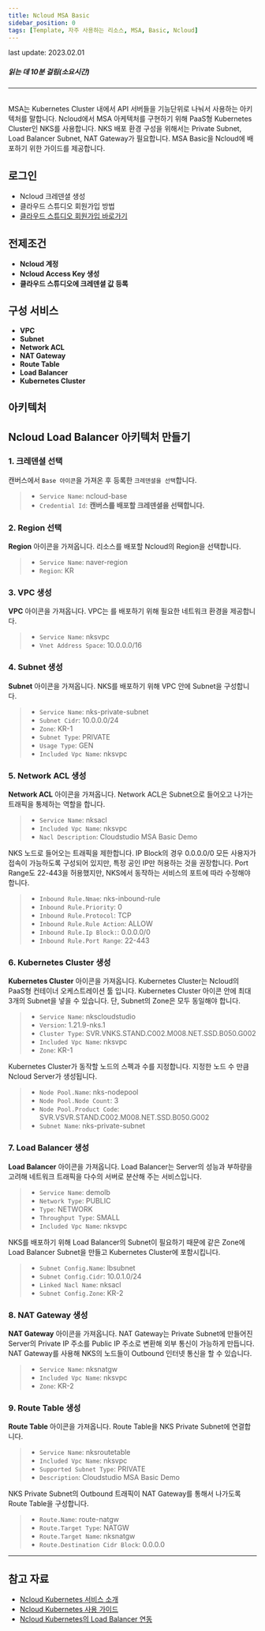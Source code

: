 ```yaml
---
title: Ncloud MSA Basic
sidebar_position: 0
tags: [Template, 자주 사용하는 리소스, MSA, Basic, Ncloud]
---
```



<span className="theme-doc-version-badge badge badge--secondary">
    last update: 2023.02.01
</span>

##### 읽는 데 10분 걸림(소요시간)

---

<br />
MSA는 Kubernetes Cluster 내에서 API 서버들을 기능단위로 나눠서 사용하는 아키텍처를
말합니다. Ncloud에서 MSA 아케텍처를 구현하기 위해 PaaS형 Kubernetes Cluster인 NKS를
사용합니다. NKS 배포 환경 구성을 위해서는 Private Subnet, Load Balancer Subnet, NAT
Gateway가 필요합니다. MSA Basic을 Ncloud에 배포하기 위한 가이드를 제공합니다.

## 로그인

-   <Link to="/docs/credential/createCredential">Ncloud 크레덴셜 생성</Link>
-   <Link to="/docs/start/sign-up">클라우드 스튜디오 회원가입 방법</Link>
-   [클라우드 스튜디오 회원가입 바로가기](https://cloudstudio.cloudraw.kr/signup)

## 전제조건

-   **Ncloud 계정**
-   **Ncloud Access Key 생성**
-   **클라우드 스튜디오에 크레덴셜 값 등록**

## 구성 서비스

-   **VPC**
-   **Subnet**
-   **Network ACL**
-   **NAT Gateway**
-   **Route Table**
-   **Load Balancer**
-   **Kubernetes Cluster**
    <br />

## 아키텍처

<caption caption="" src={ncloud1} />

## Ncloud Load Balancer 아키텍처 만들기

### 1. 크레덴셜 선택

캔버스에서 `Base 아이콘`을 가져온 후 등록한 `크레덴셜을 선택`합니다.

> -   `Service Name`: ncloud-base
> -   `Credential Id`: <TextColor color="#206FD6">**캔버스를 배포할 크레덴셜을 선택합니다.**</TextColor>

<caption caption="[그림.1] Ncloud MSA Basic 1" src={ncloud2} />

### 2. Region 선택

**Region** 아이콘을 가져옵니다. 리소스를 배포할 Ncloud의 Region을 선택합니다.

> -   `Service Name`: naver-region
> -   `Region`: KR

<caption caption="[그림.2] Ncloud MSA Basic 2" src={ncloud3} />

### 3. VPC 생성

**VPC** 아이콘을 가져옵니다. VPC는 를 배포하기 위해 필요한 네트워크 환경을 제공합니다.

> -   `Service Name`: nksvpc
> -   `Vnet Address Space`: 10.0.0.0/16

<caption caption="[그림.3] Ncloud MSA Basic 3" src={ncloud4} />

### 4. Subnet 생성

**Subnet** 아이콘을 가져옵니다. NKS를 배포하기 위해 VPC 안에 Subnet을 구성합니다.

> -   `Service Name`: nks-private-subnet
> -   `Subnet Cidr`: 10.0.0.0/24
> -   `Zone`: KR-1
> -   `Subnet Type`: PRIVATE
> -   `Usage Type`: GEN
> -   `Included Vpc Name`: nksvpc

<caption caption="[그림.4] Ncloud MSA Basic 4" src={ncloud5} />

### 5. Network ACL 생성

**Network ACL** 아이콘을 가져옵니다. Network ACL은 Subnet으로 들어오고 나가는 트래픽을 통제하는 역할을 합니다.

> -   `Service Name`: nksacl
> -   `Included Vpc Name`: nksvpc
> -   `Nacl Description`: Cloudstudio MSA Basic Demo

<caption caption="[그림.5] Ncloud MSA Basic 5" src={ncloud6} />

NKS 노드로 들어오는 트래픽을 제한합니다.
IP Block의 경우 0.0.0.0/0 모든 사용자가 접속이 가능하도록 구성되어 있지만, 특정 공인 IP만 허용하는 것을 권장합니다.
Port Range도 22-443을 허용했지만, NKS에서 동작하는 서비스의 포트에 따라 수정해야 합니다.

> -   `Inbound Rule.Nmae`: nks-inbound-rule
> -   `Inbound Rule.Priority`: 0
> -   `Inbound Rule.Protocol`: TCP
> -   `Inbound Rule.Rule Action`: ALLOW
> -   `Inbound Rule.Ip Block:`: 0.0.0.0/0
> -   `Inbound Rule.Port Range`: 22-443

<caption caption="[그림.6] Ncloud MSA Basic 6" src={ncloud7} />

### 6. Kubernetes Cluster 생성

**Kubernetes Cluster** 아이콘을 가져옵니다.
Kubernetes Cluster는 Ncloud의 PaaS형 컨테이너 오케스트레이션 툴 입니다.
Kubernetes Cluster 아이콘 안에 최대 3개의 Subnet을 넣을 수 있습니다.
단, Subnet의 Zone은 모두 동일해야 합니다.

> -   `Service Name`: nkscloudstudio
> -   `Version`: 1.21.9-nks.1
> -   `Cluster Type`: SVR.VNKS.STAND.C002.M008.NET.SSD.B050.G002
> -   `Included Vpc Name`: nksvpc
> -   `Zone`: KR-1

<caption caption="[그림.7] Ncloud MSA Basic 7" src={ncloud8} />

Kubernetes Cluster가 동작할 노드의 스펙과 수를 지정합니다. 지정한 노드 수 만큼 Ncloud Server가 생성됩니다.

> -   `Node Pool.Name`: nks-nodepool
> -   `Node Pool.Node Count`: 3
> -   `Node Pool.Product Code`: SVR.VSVR.STAND.C002.M008.NET.SSD.B050.G002
> -   `Subnet Name`: nks-private-subnet

<caption caption="[그림.8] Ncloud MSA Basic 8" src={ncloud9} />

### 7. Load Balancer 생성

**Load Balancer** 아이콘을 가져옵니다.
Load Balancer는 Server의 성능과 부하량을 고려해 네트워크 트래픽을 다수의 서버로 분산해 주는 서비스입니다.

> -   `Service Name`: demolb
> -   `Network Type`: PUBLIC
> -   `Type`: NETWORK
> -   `Throughput Type`: SMALL
> -   `Included Vpc Name`: nksvpc

<caption caption="[그림.9] Ncloud MSA Basic 9" src={ncloud10} />

NKS를 배포하기 위해 Load Balancer의 Subnet이 필요하기 때문에 같은 Zone에 Load Balancer Subnet을 만들고
Kubernetes Cluster에 포함시킵니다.

> -   `Subnet Config.Name`: lbsubnet
> -   `Subnet Config.Cidr`: 10.0.1.0/24
> -   `Linked Nacl Name`: nksacl
> -   `Subnet Config.Zone`: KR-2

<caption caption="[그림.10] Ncloud MSA Basic 10" src={ncloud11} />

### 8. NAT Gateway 생성

**NAT Gateway** 아이콘을 가져옵니다. NAT Gateway는 Private Subnet에 만들어진 Server의 Private IP 주소를 Public IP 주소로 변환해 외부 통신이 가능하게 만듭니다.
NAT Gateway를 사용해 NKS의 노드들이 Outbound 인터넷 통신을 할 수 있습니다.

> -   `Service Name`: nksnatgw
> -   `Included Vpc Name`: nksvpc
> -   `Zone`: KR-2

<caption caption="[그림.11] Ncloud MSA Basic 11" src={ncloud12} />

### 9. Route Table 생성

**Route Table** 아이콘을 가져옵니다. Route Table을 NKS Private Subnet에 연결합니다.

> -   `Service Name`: nksroutetable
> -   `Included Vpc Name`: nksvpc
> -   `Supported Subnet Type`: PRIVATE
> -   `Description`: Cloudstudio MSA Basic Demo

<caption caption="[그림.12] Ncloud MSA Basic 12" src={ncloud13} />

NKS Private Subnet의 Outbound 트래픽이 NAT Gateway를 통해서 나가도록 Route Table을 구성합니다.

> -   `Route.Name`: route-natgw
> -   `Route.Target Type`: NATGW
> -   `Route.Target Name`: nksnatgw
> -   `Route.Destination Cidr Block`: 0.0.0.0

<caption caption="[그림.13] Ncloud MSA Basic 13" src={ncloud14} />

---

## 참고 자료

-   [Ncloud Kubernetes 서비스 소개](https://ncloud.com/product/containers/kubernetes)
-   [Ncloud Kubernetes 사용 가이드](https://guide.ncloud-docs.com/docs/nks-nks-1-1)
-   [Ncloud Kubernetes의 Load Balancer 연동](https://guide.ncloud-docs.com/docs/nks-nks-1-8)
